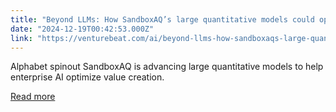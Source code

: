 ```yaml
---
title: "Beyond LLMs: How SandboxAQ’s large quantitative models could optimize enterprise AI"
date: "2024-12-19T00:42:53.000Z"
link: "https://venturebeat.com/ai/beyond-llms-how-sandboxaqs-large-quantitative-models-could-optimize-enterprise-ai/"
---
```


Alphabet spinout SandboxAQ is advancing large quantitative models to help enterprise AI optimize value creation.

[Read more](https://venturebeat.com/ai/beyond-llms-how-sandboxaqs-large-quantitative-models-could-optimize-enterprise-ai/)
